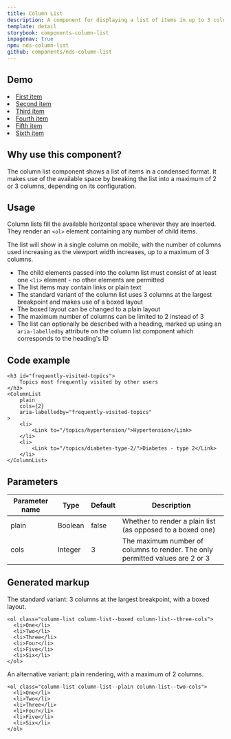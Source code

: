 ```yaml
---
title: Column List
description: A component for displaying a list of items in up to 3 columns
template: detail
storybook: components-column-list
inpagenav: true
npm: nds-column-list
github: components/nds-column-list
---
```



## Demo

<ColumnList>
	<li>
		<a href="https://www.example.com" rel="nofollow noopener noreferrer">
			First item
		</a>
	</li>
	<li>
		<a href="https://www.example.com" rel="nofollow noopener noreferrer">
			Second item
		</a>
	</li>
	<li>
		<a href="https://www.example.com" rel="nofollow noopener noreferrer">
			Third item
		</a>
	</li>
	<li>
		<a href="https://www.example.com" rel="nofollow noopener noreferrer">
			Fourth item
		</a>
	</li>
	<li>
		<a href="https://www.example.com" rel="nofollow noopener noreferrer">
			Fifth item
		</a>
	</li>
	<li>
		<a href="https://www.example.com" rel="nofollow noopener noreferrer">
			Sixth item
		</a>
	</li>
</ColumnList>

## Why use this component?

The column list component shows a list of items in a condensed format. It makes
use of the available space by breaking the list into a maximum of 2 or 3 columns,
depending on its configuration.

## Usage

Column lists fill the available horizontal space wherever they are inserted. They render
an `<ol>` element containing any number of child items.

The list will show in a single column on mobile, with the number of columns used
increasing as the viewport width increases, up to a maximum of 3 columns.

- The child elements passed into the column list must consist of at least one `<li>`
  element - no other elements are permitted
- The list items may contain links or plain text
- The standard variant of the column list uses 3 columns at the largest breakpoint
  and makes use of a boxed layout
- The boxed layout can be changed to a plain layout
- The maximum number of columns can be limited to 2 instead of 3
- The list can optionally be described with a heading, marked up using an
  `aria-labelledby` attribute on the column list component which corresponds to the
  heading's ID

## Code example

```
<h3 id="frequently-visited-topics">
	Topics most frequently visited by other users
</h3>
<ColumnList
	plain
	cols={2}
	aria-labelledby="frequently-visited-topics"
>
	<li>
		<Link to="/topics/hypertension/">Hypertension</Link>
	</li>
	<li>
		<Link to="/topics/diabetes-type-2/">Diabetes - type 2</Link>
	</li>
</ColumnList>
```

## Parameters

| Parameter name | Type    | Default | Description                                                                   |
| -------------- | ------- | ------- | ----------------------------------------------------------------------------- |
| plain          | Boolean | false   | Whether to render a plain list (as opposed to a boxed one)                    |
| cols           | Integer | 3       | The maximum number of columns to render. The only permitted values are 2 or 3 |

## Generated markup

The standard variant: 3 columns at the largest breakpoint, with a boxed layout.

```
<ol class="column-list column-list--boxed column-list--three-cols">
  <li>One</li>
  <li>Two</li>
  <li>Three</li>
  <li>Four</li>
  <li>Five</li>
  <li>Six</li>
</ol>
```

An alternative variant: plain rendering, with a maximum of 2 columns.

```
<ol class="column-list column-list--plain column-list--two-cols">
  <li>One</li>
  <li>Two</li>
  <li>Three</li>
  <li>Four</li>
  <li>Five</li>
  <li>Six</li>
</ol>
```
